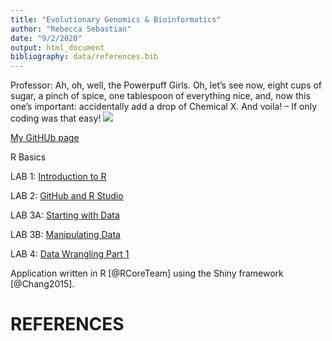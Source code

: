 ```yaml
---
title: "Evolutionary Genomics & Bioinformatics"
author: "Rebecca Sebastian"
date: "9/2/2020"
output: html_document
bibliography: data/references.bib
---
```


Professor: Ah, oh, well, the Powerpuff Girls. Oh, let's see now, eight cups of sugar, a pinch of spice, one tablespoon of everything nice, and, now this one's important: accidentally add a drop of Chemical X. And voila! -- If only coding was that easy!
![](images/Screen Shot 2020-08-29 at 9.00.36 PM.png)

[My GitHUb page](https://rebecca-sebastian.rstudio.cloud/dd56a83996664114a45a64b5e2293464/file_show?path=%2Fcloud%2Fproject%2FLab1_Rebecca+Sebastian.html)

R Basics

LAB 1: [Introduction to R](Lab1_Rebecca Sebastian.html)

LAB 2: [GitHub and R Studio](Lab-2.html)

LAB 3A: [Starting with Data](lab_3a.html)

LAB 3B: [Manipulating Data](Lab_3B.html)

LAB 4: [Data Wrangling Part 1](Lab4.html)

Application written in R [@RCoreTeam] using the Shiny framework [@Chang2015].

# REFERENCES

